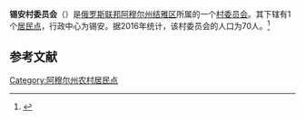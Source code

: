 {{Infobox Settlement
| official_name = 锡安村委员会
| native_name = Сианский сельсовет
| settlement_type = [[村委员会|村委员会]]
| subdivision_type = [[国家|国家]]
| subdivision_type1 = [[俄罗斯行政区划|州]]
| subdivision_type2 = [[区_(苏联)|区]]
| subdivision_name = {{RUS}}
| subdivision_name1 = [[阿穆尔州|阿穆尔州]]
| subdivision_name2 = [[结雅区|结雅区]]
| seat_type = 行政中心
| seat = 锡安
| population_as_of=2016
| population_footnotes = <ref name=amurstat />
| population_total = 70
| coordinates_display = inline,title
| latd = 53 | latm = 17 | lats = 52 | latNS = N
| longd = 126 | longm = 57 | longs = 06 | longEW = E
| timezone = [[雅库茨克时间|MSK+6]]
| utc_offset = +9
| blank_name = [[俄罗斯市政土地区划代码|OKTMO编码]]
| blank_info = [http://classif.spb.ru/classificators/view/tma.php?st=A&kr=1&kod=10625450 10625450]
}}
'''锡安村委员会'''（{{lang-ru|Сианский сельсовет}}）是[[俄罗斯联邦|俄罗斯联邦]][[阿穆尔州|阿穆尔州]][[结雅区|结雅区]]所属的一个[[村委员会|村委员会]]。其下辖有1个[[居民点|居民点]]，行政中心为锡安。据2016年统计，该村委员会的人口为70人。<ref name=amurstat>{{cite web | url = http://amurstat.gks.ru/wps/wcm/connect/rosstat_ts/amurstat/resources/d600c10043769f3eb9effbdd898fc419/07_1_4.htm | title = Оценка численности населения по городским округам, муниципальным районам, городским и сельским поселениям Амурской области на 1 января 2016 года | language = ru | accessdate = 2016-04-21 | archiveurl = https://www.webcitation.org/6gvsqa6qi?url=http://amurstat.gks.ru/wps/wcm/connect/rosstat_ts/amurstat/resources/d600c10043769f3eb9effbdd898fc419/07_1_4.htm | archivedate = 2016-04-21 | deadurl = yes }}</ref>

== 参考文献 ==
{{reflist}}

{{Russia-stub}}

[[Category:阿穆尔州农村居民点|Category:阿穆尔州农村居民点]]